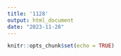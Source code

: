 ```yaml
---
title: '1128'
output: html_document
date: "2023-11-28"
---
```


```r
knitr::opts_chunk$set(echo = TRUE)
```

